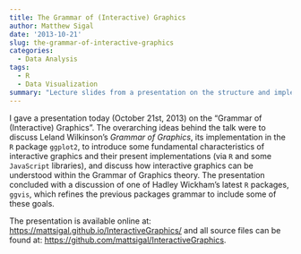 ```yaml
---
title: The Grammar of (Interactive) Graphics
author: Matthew Sigal
date: '2013-10-21'
slug: the-grammar-of-interactive-graphics
categories:
  - Data Analysis
tags:
  - R
  - Data Visualization
summary: "Lecture slides from a presentation on the structure and implementation of interactive graphics."
---
```


I gave a presentation today (October 21st, 2013) on the "Grammar of (Interactive) Graphics". The overarching ideas behind the talk were to discuss Leland Wilkinson's _Grammar of Graphics_, its implementation in the `R` package `ggplot2`, to introduce some fundamental characteristics of interactive graphics and their present implementations (via `R` and some `JavaScript` libraries), and discuss how interactive graphics can be understood within the Grammar of Graphics theory. The presentation concluded with a discussion of one of Hadley Wickham's latest `R` packages, `ggvis`, which refines the previous packages grammar to include some of these goals.

The presentation is available online at: [https://mattsigal.github.io/InteractiveGraphics/](https://mattsigal.github.io/InteractiveGraphics/) and all source files can be found at: [https://github.com/mattsigal/InteractiveGraphics](https://github.com/mattsigal/InteractiveGraphics).
